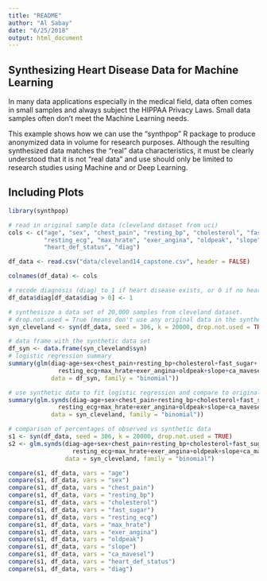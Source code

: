 ```yaml
---
title: "README"
author: "Al Sabay"
date: "6/25/2018"
output: html_document
---
```


## Synthesizing Heart Disease Data for Machine Learning
In many data applications especially in the medical field, data often comes in small samples and always subject the HIPPAA Privacy Laws. Small data samples often don't meet the Machine Learning needs.

This example shows how we can use the "synthpop" R package to produce anonymized data in volume for research purposes. Although the resulting synthesized data matches the "real" data characteristics, it must be clearly understood that it is not "real data" and use should only be limited to research studies using Machine and or Deep Learning.


## Including Plots

```r
library(synthpop)

# read in original sample data (cleveland dataset from uci)
cols <- c("age", "sex", "chest_pain", "resting_bp", "cholesterol", "fast_sugar",
          "resting_ecg", "max_hrate", "exer_angina", "oldpeak", "slope", "ca_mavesel",
          "heart_def_status", "diag")

df_data <- read.csv("data/cleveland14_capstone.csv", header = FALSE)

colnames(df_data) <- cols

# recode diagnosis (diag) to 1 if heart disease exists, or 0 if no heart disease exists
df_data$diag[df_data$diag > 0] <- 1

# synthesisze a data set of 20,000 samples from cleveland dataset.
# drop.not.used = True (means don't use any original data in the synthesized df)
syn_cleveland <- syn(df_data, seed = 306, k = 20000, drop.not.used = TRUE)

# data frame with the synthetic data set
df_syn <- data.frame(syn_cleveland$syn)
# logistic regression summary
summary(glm(diag~age+sex+chest_pain+resting_bp+cholesterol+fast_sugar+
              resting_ecg+max_hrate+exer_angina+oldpeak+slope+ca_mavesel+heart_def_status, 
            data = df_syn, family = "binomial"))

# use synthetic data to fit logistic regression and compare to original logistic regression fit
summary(glm.synds(diag~age+sex+chest_pain+resting_bp+cholesterol+fast_sugar+
              resting_ecg+max_hrate+exer_angina+oldpeak+slope+ca_mavesel+heart_def_status, 
            data = syn_cleveland, family = "binomial"))

# comparison of percentages of observed vs synthetic data
s1 <- syn(df_data, seed = 306, k = 20000, drop.not.used = TRUE)
s2 <- glm.synds(diag~age+sex+chest_pain+resting_bp+cholesterol+fast_sugar+
                  resting_ecg+max_hrate+exer_angina+oldpeak+slope+ca_mavesel+heart_def_status, 
                data = syn_cleveland, family = "binomial")

compare(s1, df_data, vars = "age")
compare(s1, df_data, vars = "sex")
compare(s1, df_data, vars = "chest_pain")
compare(s1, df_data, vars = "resting_bp")
compare(s1, df_data, vars = "cholesterol")
compare(s1, df_data, vars = "fast_sugar")
compare(s1, df_data, vars = "resting_ecg")
compare(s1, df_data, vars = "max_hrate")
compare(s1, df_data, vars = "exer_angina")
compare(s1, df_data, vars = "oldpeak")
compare(s1, df_data, vars = "slope")
compare(s1, df_data, vars = "ca_mavesel")
compare(s1, df_data, vars = "heart_def_status")
compare(s1, df_data, vars = "diag")
```

